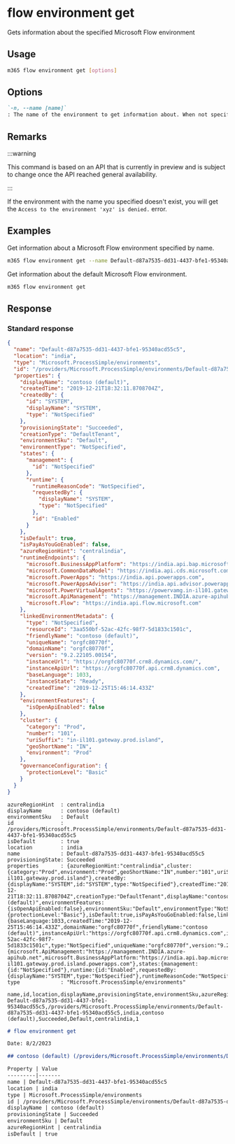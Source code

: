 
# flow environment get

Gets information about the specified Microsoft Flow environment

## Usage

```sh
m365 flow environment get [options]
```

## Options

```md definition-list
`-n, --name [name]`
: The name of the environment to get information about. When not specified, the default environment is retrieved.
```

<Global />

## Remarks

:::warning

This command is based on an API that is currently in preview and is subject to change once the API reached general availability.

:::

If the environment with the name you specified doesn't exist, you will get the `Access to the environment 'xyz' is denied.` error.

## Examples

Get information about a Microsoft Flow environment specified by name.

```sh
m365 flow environment get --name Default-d87a7535-dd31-4437-bfe1-95340acd55c5
```

Get information about the default Microsoft Flow environment.

```sh
m365 flow environment get
```

## Response

### Standard response

<Tabs>
  <TabItem value="JSON">

  ```json
  {
    "name": "Default-d87a7535-dd31-4437-bfe1-95340acd55c5",
    "location": "india",
    "type": "Microsoft.ProcessSimple/environments",
    "id": "/providers/Microsoft.ProcessSimple/environments/Default-d87a7535-dd31-4437-bfe1-95340acd55c5",
    "properties": {
      "displayName": "contoso (default)",
      "createdTime": "2019-12-21T18:32:11.8708704Z",
      "createdBy": {
        "id": "SYSTEM",
        "displayName": "SYSTEM",
        "type": "NotSpecified"
      },
      "provisioningState": "Succeeded",
      "creationType": "DefaultTenant",
      "environmentSku": "Default",
      "environmentType": "NotSpecified",
      "states": {
        "management": {
          "id": "NotSpecified"
        },
        "runtime": {
          "runtimeReasonCode": "NotSpecified",
          "requestedBy": {
            "displayName": "SYSTEM",
            "type": "NotSpecified"
          },
          "id": "Enabled"
        }
      },
      "isDefault": true,
      "isPayAsYouGoEnabled": false,
      "azureRegionHint": "centralindia",
      "runtimeEndpoints": {
        "microsoft.BusinessAppPlatform": "https://india.api.bap.microsoft.com",
        "microsoft.CommonDataModel": "https://india.api.cds.microsoft.com",
        "microsoft.PowerApps": "https://india.api.powerapps.com",
        "microsoft.PowerAppsAdvisor": "https://india.api.advisor.powerapps.com",
        "microsoft.PowerVirtualAgents": "https://powervamg.in-il101.gateway.prod.island.powerapps.com",
        "microsoft.ApiManagement": "https://management.INDIA.azure-apihub.net",
        "microsoft.Flow": "https://india.api.flow.microsoft.com"
      },
      "linkedEnvironmentMetadata": {
        "type": "NotSpecified",
        "resourceId": "3aa550bf-52ac-42fc-98f7-5d1833c1501c",
        "friendlyName": "contoso (default)",
        "uniqueName": "orgfc80770f",
        "domainName": "orgfc80770f",
        "version": "9.2.22105.00154",
        "instanceUrl": "https://orgfc80770f.crm8.dynamics.com/",
        "instanceApiUrl": "https://orgfc80770f.api.crm8.dynamics.com",
        "baseLanguage": 1033,
        "instanceState": "Ready",
        "createdTime": "2019-12-25T15:46:14.433Z"
      },
      "environmentFeatures": {
        "isOpenApiEnabled": false
      },
      "cluster": {
        "category": "Prod",
        "number": "101",
        "uriSuffix": "in-il101.gateway.prod.island",
        "geoShortName": "IN",
        "environment": "Prod"
      },
      "governanceConfiguration": {
        "protectionLevel": "Basic"
      }
    }
  }
  ```

  </TabItem>
  <TabItem value="Text">

  ```text
  azureRegionHint  : centralindia
  displayName      : contoso (default)
  environmentSku   : Default
  id               : /providers/Microsoft.ProcessSimple/environments/Default-d87a7535-dd31-4437-bfe1-95340acd55c5
  isDefault        : true
  location         : india
  name             : Default-d87a7535-dd31-4437-bfe1-95340acd55c5
  provisioningState: Succeeded
  properties       : {azureRegionHint:"centralindia",cluster:{category:"Prod",environment:"Prod",geoShortName:"IN",number:"101",uriSuffix:"in-il101.gateway.prod.island"},createdBy:{displayName:"SYSTEM",id:"SYSTEM",type:"NotSpecified"},createdTime:"2019-12-21T18:32:11.8708704Z",creationType:"DefaultTenant",displayName:"contoso (default)",environmentFeatures:{isOpenApiEnabled:false},environmentSku:"Default",environmentType:"NotSpecified",governanceConfiguration:{protectionLevel:"Basic"},isDefault:true,isPayAsYouGoEnabled:false,linkedEnvironmentMetadata:{baseLanguage:1033,createdTime:"2019-12-25T15:46:14.433Z",domainName:"orgfc80770f",friendlyName:"contoso (default)",instanceApiUrl:"https://orgfc80770f.api.crm8.dynamics.com",instanceState:"Ready",instanceUrl:"https://orgfc80770f.crm8.dynamics.com/",resourceId:"3aa550bf-52ac-42fc-98f7-5d1833c1501c",type:"NotSpecified",uniqueName:"orgfc80770f",version:"9.2.22105.00154"},provisioningState:"Succeeded",runtimeEndpoints:{microsoft.ApiManagement:"https://management.INDIA.azure-apihub.net",microsoft.BusinessAppPlatform:"https://india.api.bap.microsoft.com",microsoft.CommonDataModel:"https://india.api.cds.microsoft.com",microsoft.Flow:"https://india.api.flow.microsoft.com",microsoft.PowerApps:"https://india.api.powerapps.com",microsoft.PowerAppsAdvisor:"https://india.api.advisor.powerapps.com",microsoft.PowerVirtualAgents:"https://powervamg.in-il101.gateway.prod.island.powerapps.com"},states:{management:{id:"NotSpecified"},runtime:{id:"Enabled",requestedBy:{displayName:"SYSTEM",type:"NotSpecified"},runtimeReasonCode:"NotSpecified"}}}
  type             : "Microsoft.ProcessSimple/environments"
  ```

  </TabItem>
  <TabItem value="CSV">

  ```csv
  name,id,location,displayName,provisioningState,environmentSku,azureRegionHint,isDefault
  Default-d87a7535-dd31-4437-bfe1-95340acd55c5,/providers/Microsoft.ProcessSimple/environments/Default-d87a7535-dd31-4437-bfe1-95340acd55c5,india,contoso (default),Succeeded,Default,centralindia,1  
  ```

  </TabItem>
  <TabItem value="Markdown">

  ```md
  # flow environment get

  Date: 8/2/2023

  ## contoso (default) (/providers/Microsoft.ProcessSimple/environments/Default-d87a7535-dd31-4437-bfe1-95340acd55c5)

  Property | Value
  ---------|-------
  name | Default-d87a7535-dd31-4437-bfe1-95340acd55c5
  location | india
  type | Microsoft.ProcessSimple/environments
  id | /providers/Microsoft.ProcessSimple/environments/Default-d87a7535-dd31-4437-bfe1-95340acd55c5
  displayName | contoso (default)
  provisioningState | Succeeded
  environmentSku | Default
  azureRegionHint | centralindia
  isDefault | true
  ```

  </TabItem>
</Tabs>
